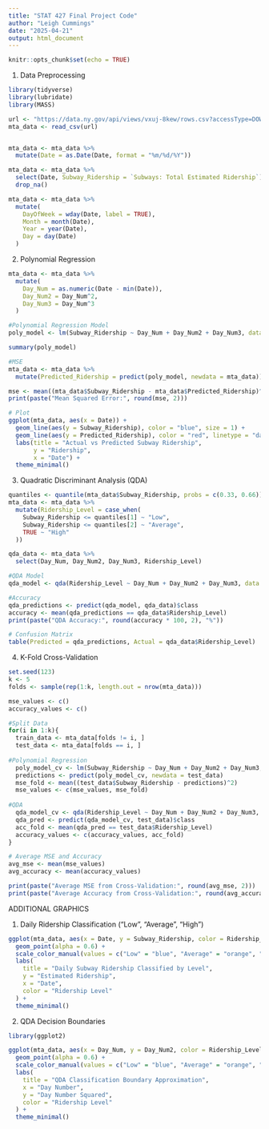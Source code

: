 ```yaml
---
title: "STAT 427 Final Project Code"
author: "Leigh Cummings"
date: "2025-04-21"
output: html_document
---
```


```r
knitr::opts_chunk$set(echo = TRUE)
```

1.  Data Preprocessing
```r
library(tidyverse)
library(lubridate)
library(MASS)

url <- "https://data.ny.gov/api/views/vxuj-8kew/rows.csv?accessType=DOWNLOAD"
mta_data <- read_csv(url)


mta_data <- mta_data %>%
  mutate(Date = as.Date(Date, format = "%m/%d/%Y"))

mta_data <- mta_data %>%
  select(Date, Subway_Ridership = `Subways: Total Estimated Ridership`) %>%
  drop_na()

mta_data <- mta_data %>%
  mutate(
    DayOfWeek = wday(Date, label = TRUE),
    Month = month(Date),
    Year = year(Date),
    Day = day(Date)
  )

```

2.  Polynomial Regression
```r
mta_data <- mta_data %>%
  mutate(
    Day_Num = as.numeric(Date - min(Date)),
    Day_Num2 = Day_Num^2,
    Day_Num3 = Day_Num^3
  )

#Polynomial Regression Model
poly_model <- lm(Subway_Ridership ~ Day_Num + Day_Num2 + Day_Num3, data = mta_data)

summary(poly_model)

#MSE
mta_data <- mta_data %>%
  mutate(Predicted_Ridership = predict(poly_model, newdata = mta_data))

mse <- mean((mta_data$Subway_Ridership - mta_data$Predicted_Ridership)^2)
print(paste("Mean Squared Error:", round(mse, 2)))

# Plot
ggplot(mta_data, aes(x = Date)) +
  geom_line(aes(y = Subway_Ridership), color = "blue", size = 1) +
  geom_line(aes(y = Predicted_Ridership), color = "red", linetype = "dashed") +
  labs(title = "Actual vs Predicted Subway Ridership",
       y = "Ridership",
       x = "Date") +
  theme_minimal()

```

3.  Quadratic Discriminant Analysis (QDA)

```r
quantiles <- quantile(mta_data$Subway_Ridership, probs = c(0.33, 0.66))
mta_data <- mta_data %>%
  mutate(Ridership_Level = case_when(
    Subway_Ridership <= quantiles[1] ~ "Low",
    Subway_Ridership <= quantiles[2] ~ "Average",
    TRUE ~ "High"
  ))

qda_data <- mta_data %>%
  select(Day_Num, Day_Num2, Day_Num3, Ridership_Level)

#QDA Model
qda_model <- qda(Ridership_Level ~ Day_Num + Day_Num2 + Day_Num3, data = qda_data)

#Accuracy
qda_predictions <- predict(qda_model, qda_data)$class
accuracy <- mean(qda_predictions == qda_data$Ridership_Level)
print(paste("QDA Accuracy:", round(accuracy * 100, 2), "%"))

# Confusion Matrix
table(Predicted = qda_predictions, Actual = qda_data$Ridership_Level)

```

4.  K-Fold Cross-Validation

```r
set.seed(123)
k <- 5
folds <- sample(rep(1:k, length.out = nrow(mta_data)))

mse_values <- c()
accuracy_values <- c()

#Split Data
for(i in 1:k){
  train_data <- mta_data[folds != i, ]
  test_data <- mta_data[folds == i, ]
  
#Polynomial Regression
  poly_model_cv <- lm(Subway_Ridership ~ Day_Num + Day_Num2 + Day_Num3, data = train_data)
  predictions <- predict(poly_model_cv, newdata = test_data)
  mse_fold <- mean((test_data$Subway_Ridership - predictions)^2)
  mse_values <- c(mse_values, mse_fold)
  
#QDA
  qda_model_cv <- qda(Ridership_Level ~ Day_Num + Day_Num2 + Day_Num3, data = train_data)
  qda_pred <- predict(qda_model_cv, test_data)$class
  acc_fold <- mean(qda_pred == test_data$Ridership_Level)
  accuracy_values <- c(accuracy_values, acc_fold)
}

# Average MSE and Accuracy
avg_mse <- mean(mse_values)
avg_accuracy <- mean(accuracy_values)

print(paste("Average MSE from Cross-Validation:", round(avg_mse, 2)))
print(paste("Average Accuracy from Cross-Validation:", round(avg_accuracy * 100, 2), "%"))

```


ADDITIONAL GRAPHICS


1)  Daily Ridership Classification ("Low", "Average", "High")

```r
ggplot(mta_data, aes(x = Date, y = Subway_Ridership, color = Ridership_Level)) +
  geom_point(alpha = 0.6) +
  scale_color_manual(values = c("Low" = "blue", "Average" = "orange", "High" = "green")) +
  labs(
    title = "Daily Subway Ridership Classified by Level",
    y = "Estimated Ridership",
    x = "Date",
    color = "Ridership Level"
  ) +
  theme_minimal()
```

2)  QDA Decision Boundaries
```r
library(ggplot2)

ggplot(mta_data, aes(x = Day_Num, y = Day_Num2, color = Ridership_Level)) +
  geom_point(alpha = 0.6) +
  scale_color_manual(values = c("Low" = "blue", "Average" = "orange", "High" = "green")) +
  labs(
    title = "QDA Classification Boundary Approximation",
    x = "Day Number",
    y = "Day Number Squared",
    color = "Ridership Level"
  ) +
  theme_minimal()
```

